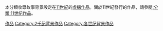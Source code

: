 本分類收錄故事背景設定在[[11世紀|11世紀]]的[[虛構作品|虛構作品]]。關於11世紀發行的作品，請參閱[[:分類:11世纪作品|:分類:11世纪作品]]。
{{CatPair|10世紀背景作品|12世紀背景作品}}

[[Category:11世纪|作品]]
[[Category:2千纪背景作品|Category:2千纪背景作品]]
[[Category:各世纪背景作品|Category:各世纪背景作品]]